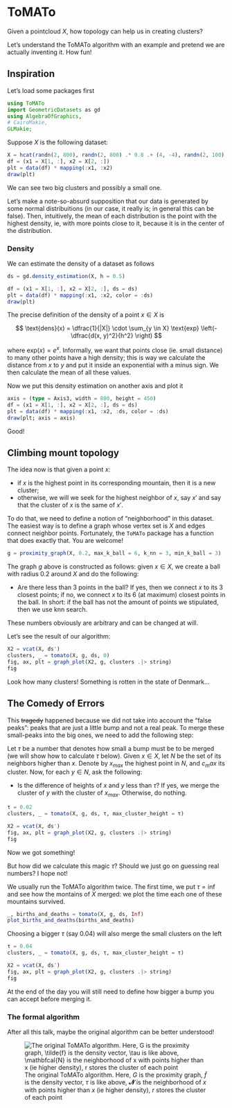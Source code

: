 # ToMATo

Given a pointcloud $X$, how topology can help us in creating clusters?

Let's understand the ToMATo algorithm with an example and pretend we are actually inventing it. How fun!

## Inspiration

Let's load some packages first

```julia
using ToMATo
import GeometricDatasets as gd
using AlgebraOfGraphics, 
# CairoMakie, 
GLMakie;
```

Suppose $X$ is the following dataset:

```julia
X = hcat(randn(2, 800), randn(2, 800) .* 0.8 .+ (4, -4), randn(2, 100) .* 0.3 .- (2, -2))
df = (x1 = X[1, :], x2 = X[2, :])
plt = data(df) * mapping(:x1, :x2)
draw(plt)
```

We can see two big clusters and possibly a small one.

Let's make a note-so-absurd supposition that our data is generated by some normal distribuitions (in our case, it really is; in general this can be false). Then, intuitively, the mean of each distribution is the point with the highest density, ie, with more points close to it, because it is in the center of the distribution.

### Density

We can estimate the density of a dataset as follows

```julia
ds = gd.density_estimation(X, h = 0.5)

df = (x1 = X[1, :], x2 = X[2, :], ds = ds)
plt = data(df) * mapping(:x1, :x2, color = :ds)
draw(plt)
```

The precise definition of the density of a point $x \in X$ is

$$
\text{dens}(x) = \dfrac{1}{|X|} \cdot \sum_{y \in X} \text{exp} \left(-\dfrac{d(x, y)^2}{h^2} \right)
$$

where $\text{exp}(x) = e^x$. Informally, we want that points close (ie. small distance) to many other points have a high density; this is way we calculate the distance from $x$ to $y$ and put it inside an exponential with a minus sign. We then calculate the mean of all these values.

Now we put this density estimation on another axis and plot it

```julia
axis = (type = Axis3, width = 800, height = 450)
df = (x1 = X[1, :], x2 = X[2, :], ds = ds)
plt = data(df) * mapping(:x1, :x2, :ds, color = :ds)
draw(plt; axis = axis)
```

Good!

## Climbing mount topology

The idea now is that given a point $x$:

- if $x$ is the highest point in its corresponding mountain, then it is a new cluster;
- otherwise, we will we seek for the highest neighbor of $x$, say $x'$ and say that the cluster of $x$ is the same of $x'$.

To do that, we need to define a notion of "neighborhood" in this dataset. The easiest way is to define a graph whose vertex set is $X$ and edges connect neighbor points. Fortunately, the `ToMATo` package has a function that does exactly that. You are welcome!

```julia
g = proximity_graph(X, 0.2, max_k_ball = 6, k_nn = 3, min_k_ball = 3)
```

The graph $g$ above is constructed as follows: given $x \in X$, we create a ball with radius $0.2$ around $X$ and do the following:

- Are there less than 3 points in the ball? If yes, then we connect $x$ to its 3 closest points; if no, we connect $x$ to its 6 (at maximum) closest points in the ball. In short: if the ball has not the amount of points we stipulated, then we use knn search.

These numbers obviously are arbitrary and can be changed at will.

Let's see the result of our algorithm:

```julia
X2 = vcat(X, ds')
clusters, _ = tomato(X, g, ds, 0)
fig, ax, plt = graph_plot(X2, g, clusters .|> string)
fig
```

Look how many clusters! Something is rotten in the state of Denmark...

## The Comedy of Errors

This ~~tragedy~~ happened because we did not take into account the "false peaks": peaks that are just a little bump and not a real peak. To merge these small-peaks into the big ones, we need to add the following step:

Let $\tau$ be a number that denotes how small a bump must be to be merged (we will show how to calculate $\tau$ below). Given $x \in X$, let $N$ be the set of its neighbors higher than $x$. Denote by $x_{max}$ the highest point in $N$, and $c_max$ its cluster. Now, for each $y \in N$, ask the following:

- Is the difference of heights of $x$ and $y$ less than $\tau$? If yes, we merge the cluster of $y$ with the cluster of $x_{max}$. Otherwise, do nothing.

```julia
τ = 0.02
clusters, _ = tomato(X, g, ds, τ, max_cluster_height = τ)

X2 = vcat(X, ds')
fig, ax, plt = graph_plot(X2, g, clusters .|> string)
fig
```

Now we got something!

But how did we calculate this magic $\tau$? Should we just go on guessing real numbers? I hope not!

We usually run the ToMATo algorithm twice. The first time, we put $\tau = \inf$ and see how the montains of $X$ merged: we plot the time each one of these mountains survived.

```julia
_, births_and_deaths = tomato(X, g, ds, Inf)
plot_births_and_deaths(births_and_deaths)
```

Choosing a bigger $\tau$ (say 0.04) will also merge the small clusters on the left

```julia
τ = 0.04
clusters, _ = tomato(X, g, ds, τ, max_cluster_height = τ)

X2 = vcat(X, ds')
fig, ax, plt = graph_plot(X2, g, clusters .|> string)
fig
```

At the end of the day you will still need to define how bigger a bump you can accept before merging it.

### The formal algorithm

After all this talk, maybe the original algorithm can be better understood!

![The original ToMATo algorithm. Here, $G$ is the proximity graph, $\tilde{f}$ is the density vector, $\tau$ is like above, $\mathbfcal{N}$ is the neighborhood of $x$ with points higher than $x$ (ie higher density), $r$ stores the cluster of each point](images/tomato-algorithm.png)
